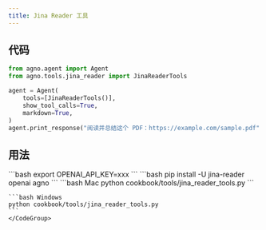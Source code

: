 ```yaml
---
title: Jina Reader 工具
---
```


## 代码

```python cookbook/tools/jina_reader_tools.py
from agno.agent import Agent
from agno.tools.jina_reader import JinaReaderTools

agent = Agent(
    tools=[JinaReaderTools()],
    show_tool_calls=True,
    markdown=True,
)
agent.print_response("阅读并总结这个 PDF：https://example.com/sample.pdf")
```

## 用法

<Steps>
  <Snippet file="create-venv-step.mdx" />

  <Step title="设置你的 API 密钥">
    ```bash
    export OPENAI_API_KEY=xxx
    ```
  </Step>

  <Step title="安装库">
    ```bash
    pip install -U jina-reader openai agno
    ```
  </Step>

  <Step title="运行 Agent">
    <CodeGroup>
    ```bash Mac
    python cookbook/tools/jina_reader_tools.py
    ```

    ```bash Windows
    python cookbook/tools/jina_reader_tools.py
    ```
    </CodeGroup>
  </Step>
</Steps>